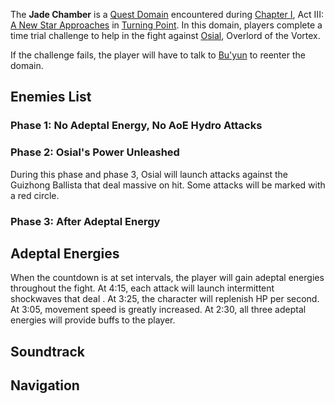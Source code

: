 {{Domain Infobox
|title        = Jade Chamber
|type         = Quest
|image        = 
|description  = 
|region       = Liyue
|area         = Sea of Clouds
|subarea      = Liyue Harbor
|requiredAR   = 28
|quest        = Turning Point
|quest_type   = Story
}}
The '''Jade Chamber''' is a [[Quest Domain]] encountered during [[Chapter I]], Act III: [[A New Star Approaches]] in [[Turning Point]]. In this domain, players complete a time trial challenge to help in the fight against [[Osial]], Overlord of the Vortex.

If the challenge fails, the player will have to talk to [[Bu'yun]] to reenter the domain.

==Enemies List==
{{Domain Enemies
|objective=Protect the three Guizhong Ballistas against the Fatui Attack (6:40)
}}

===Phase 1: No Adeptal Energy, No AoE Hydro Attacks===
{{Domain Enemies
|subheader1=Wave Group 1 (North)
|enemies1=Fatui Skirmisher - Hydrogunner Legionnaire,Fatui Skirmisher - Anemoboxer Vanguard
|subheader2=Wave Group 2 (West)
|enemies2=Fatui Skirmisher - Pyroslinger Bracer*2
|subheader3=Wave Group 3 (East)
|enemies3=Fatui Skirmisher - Geochanter Bracer,Fatui Skirmisher - Anemoboxer Vanguard
}}

===Phase 2: Osial's Power Unleashed===
During this phase and phase 3, Osial will launch attacks against the Guizhong Ballista that deal massive {{color|AoE Hydro DMG}} on hit. Some attacks will be marked with a red circle.
{{Domain Enemies
|subheader1=Wave Group 1 (North)
|enemies1=Fatui Skirmisher - Electrohammer Vanguard*2,Fatui Skirmisher - Anemoboxer Vanguard
|subheader2=Wave Group 2 (East)
|enemies2=Fatui Skirmisher - Cryogunner Legionnaire,Fatui Skirmisher - Anemoboxer Vanguard,Fatui Skirmisher - Hydrogunner Legionnaire
|subheader3=Wave Group 3 (East)
|enemies3=Fatui Skirmisher - Electrohammer Vanguard*2
}}

===Phase 3: After Adeptal Energy===
{{Domain Enemies
|subheader1=Wave Group 1 (North)
|enemies1=Fatui Skirmisher - Pyroslinger Bracer,Fatui Skirmisher - Geochanter Bracer,Fatui Electro Cicin Mage
|subheader2=Wave Group 2 (East)
|enemies2=Fatui Skirmisher - Electrohammer Vanguard*2,Fatui Electro Cicin Mage
|subheader3=Wave Group 3 (West)
|enemies3=Fatui Skirmisher - Hydrogunner Legionnaire,Fatui Skirmisher - Cryogunner Legionnaire,Fatui Electro Cicin Mage
|subheader4=Wave Group 4 (East)
|enemies4=Fatui Skirmisher - Anemoboxer Vanguard,Fatui Skirmisher - Electrohammer Vanguard,Fatui Electro Cicin Mage
}}

==Adeptal Energies==
When the countdown is at set intervals, the player will gain adeptal energies throughout the fight. At 4:15, each attack will launch intermittent shockwaves that deal {{color|True DMG}}. At 3:25, the character will replenish HP per second. At 3:05, movement speed is greatly increased. At 2:30, all three adeptal energies will provide buffs to the player.

==Soundtrack==
{{Soundtracks by Category Table|Jade Chamber (Story Domain) Soundtracks}}

==Navigation==
{{Domain Navbox|temporary}}